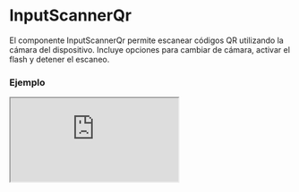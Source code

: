 # InputScannerQr

El componente InputScannerQr permite escanear códigos QR utilizando la cámara del dispositivo. Incluye opciones para cambiar de cámara, activar el flash y detener el escaneo.


### Ejemplo

<Iframe minHeightIframe="30dvh" src="https://fenextjs-component-storybook.vercel.app/iframe.html?args=&id=input-scanner-inputscannerqr--index&viewMode=story" />

### Importación

Para importar el componente InputScannerQr, se puede hacer desde fenextjs

```tsx copy
import { InputScannerQr } from "fenextjs";
```

### Parámetros

| Parámetro | Tipo | Requerido | Default | Descripcion |
| --------- | ---- | --------- | ------- | ----------- |
| className | string | no | '' | Clase CSS para personalizar el contenedor principal del componente. |
| onChange | (v: string) =\> void | no | undefined | Función que se ejecuta al escanear un código QR con éxito, pasando el valor escaneado. |
| buttonScannerContent | ReactNode | no | \<Qr /\> | Contenido personalizado para el botón que activa el escáner. |
| buttonChangeCameraContent | ReactNode | no | \<CameraChange /\> | Contenido personalizado para el botón que permite cambiar entre cámaras. |
| buttonToggleFlashContent | ReactNode | no | \<Bolt /\> | Contenido personalizado para el botón que activa o desactiva el flash de la cámara. |

### Storybook

Para ver el storybook del componente lo puede hacer con este [link](https://fenextjs-component-storybook.vercel.app/?path=/story/input-scanner-inputscannerqr--index)

### Usos

- Escáner básico de QR

```tsx copy
<InputScannerQr onChange={(value) => console.log(value)} />
```

- Escáner con contenido personalizado en los botones

```tsx copy
<InputScannerQr buttonScannerContent={<div>Escanear QR</div>} />
```

- Escáner con cambio de cámara y flash activable

```tsx copy
<InputScannerQr buttonChangeCameraContent={<div>Cambiar Cámara</div>} buttonToggleFlashContent={<div>Flash</div>} />
```

